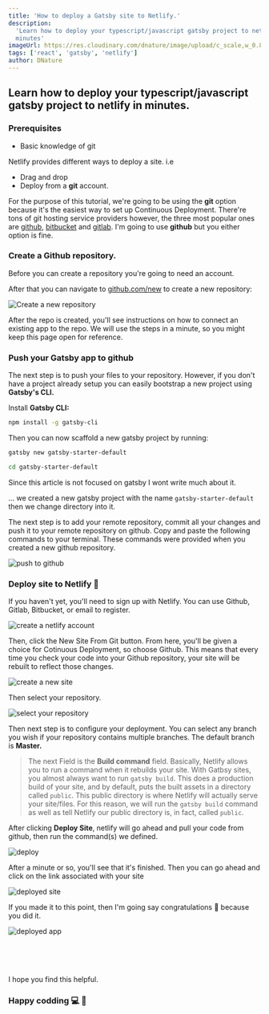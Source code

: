 ```yaml
---
title: 'How to deploy a Gatsby site to Netlify.'
description:
  'Learn how to deploy your typescript/javascript gatsby project to netlify in
  minutes'
imageUrl: https://res.cloudinary.com/dnature/image/upload/c_scale,w_0.8/v1614609953/blog/gatsby-netlify/thumbnail_je8rej.png
tags: ['react', 'gatsby', 'netlify']
author: DNature
---
```


## Learn how to deploy your typescript/javascript gatsby project to netlify in minutes.

### Prerequisites

- Basic knowledge of git

Netlify provides different ways to deploy a site. i.e

- Drag and drop
- Deploy from a **git** account.

For the purpose of this tutorial, we're going to be using the **git** option
because it's the easiest way to set up Continuous Deployment. There're tons of
git hosting service providers however, the three most popular ones are
[github](https://github.com), [bitbucket](https://bitbucket.com) and
[gitlab](https://gitlab.com). I'm going to use **github** but you either option
is fine.

### Create a Github repository.

Before you can create a repository you're going to need an account.

After that you can navigate to [github.com/new](https://github.com/new) to
create a new repository:

![Create a new repository](https://res.cloudinary.com/dnature/image/upload/c_scale,w_0.8/v1614609952/blog/gatsby-netlify/create-repo_sig9g8.png)

After the repo is created, you'll see instructions on how to connect an existing
app to the repo. We will use the steps in a minute, so you might keep this page
open for reference.

### Push your Gatsby app to github

The next step is to push your files to your repository. However, if you don't
have a project already setup you can easily bootstrap a new project using
**Gatsby's CLI.**

Install **Gatsby CLI:**

```bash
npm install -g gatsby-cli
```

Then you can now scaffold a new gatsby project by running:

```bash
gatsby new gatsby-starter-default

cd gatsby-starter-default
```

Since this article is not focused on gatsby I wont write much about it.

... we created a new gatsby project with the name `gatsby-starter-default` then
we change directory into it.

The next step is to add your remote repository, commit all your changes and push
it to your remote repository on github. Copy and paste the following commands to
your terminal. These commands were provided when you created a new github
repository.

![push to github](https://res.cloudinary.com/dnature/image/upload/c_scale,w_0.8/v1614609952/blog/gatsby-netlify/push-to-github_v5omxi.png)

### Deploy site to Netlify 🚀

If you haven't yet, you'll need to sign up with Netlify. You can use Github,
Gitlab, Bitbucket, or email to register.

![create a netlify account](https://res.cloudinary.com/dnature/image/upload/c_scale,w_0.8/v1614609951/blog/gatsby-netlify/netlify-account_q7w72k.png)

Then, click the New Site From Git button. From here, you'll be given a choice
for Cotinuous Deployment, so choose Github. This means that every time you check
your code into your Github repository, your site will be rebuilt to reflect
those changes.

![create a new site](https://res.cloudinary.com/dnature/image/upload/c_scale,w_0.8/v1614609951/blog/gatsby-netlify/new-site_vw6oe9.png)

Then select your repository.

![select your repository](https://res.cloudinary.com/dnature/image/upload/c_scale,w_0.8/v1614609952/blog/gatsby-netlify/select-repo_a60wf5.png)

Then next step is to configure your deployment. You can select any branch you
wish if your repository contains multiple branches. The default branch is
**Master.**

> The next Field is the **Build command** field. Basically, Netlify allows you
> to run a command when it rebuilds your site. With Gatbsy sites, you almost
> always want to run `gatsby build`. This does a production build of your site,
> and by default, puts the built assets in a directory called `public`. This
> public directory is where Netlify will actually serve your site/files. For
> this reason, we will run the `gatsby build` command as well as tell Netlify
> our public directory is, in fact, called `public`.

After clicking **Deploy Site**, netlify will go ahead and pull your code from
github, then run the command(s) we defined.

![deploy](https://res.cloudinary.com/dnature/image/upload/c_scale,w_0.8/v1614609952/blog/gatsby-netlify/deploy-site_unyyfx.png)

After a minute or so, you'll see that it's finished. Then you can go ahead and
click on the link associated with your site

![deployed site](https://res.cloudinary.com/dnature/image/upload/c_scale,w_0.8/v1614609952/blog/gatsby-netlify/deployed-app_r0vyi4.png)

If you made it to this point, then I'm going say congratulations 🍻 because you
did it.

![deployed app](https://res.cloudinary.com/dnature/image/upload/c_scale,w_0.8/v1614609953/blog/gatsby-netlify/successfull_na6euw.png)

<br />
<br />
<br />

I hope you find this helpful.

### Happy codding 💻 🙂
